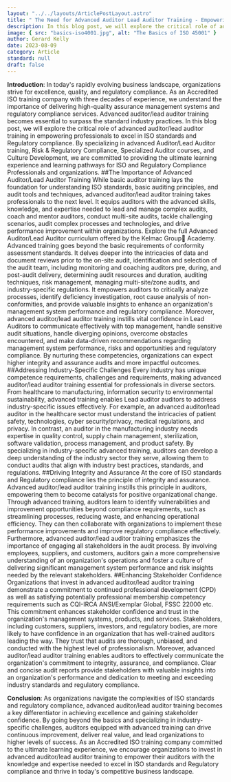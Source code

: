 ```yaml
---
layout: "../../layouts/ArticlePostLayout.astro"
title: " The Need for Advanced Auditor Lead Auditor Training - Empowering Excellence in ISO Standards and Regulatory Compliance V1.0 "
description: In this blog post, we will explore the critical role of advanced auditor/lead auditor training in empowering professionals to excel in ISO standards and Regulatory compliance.
image: { src: "basics-iso4001.jpg", alt: "The Basics of ISO 45001" }
author: Gerard Kelly
date: 2023-08-09
category: Article
standard: null
draft: false
---
```


**Introduction**: In today's rapidly evolving business landscape, organizations strive for excellence, quality, and regulatory compliance. As an Accredited ISO training company with three decades of experience, we understand the importance of delivering high-quality assurance management systems and regulatory compliance services. Advanced auditor/lead auditor training becomes essential to surpass the standard industry practices. In this blog post, we will explore the critical role of advanced auditor/lead auditor training in empowering professionals to excel in ISO standards and Regulatory compliance. By specializing in advanced Auditor/Lead Auditor training, Risk & Regulatory Compliance, Specialized Auditor courses, and Culture Development, we are committed to providing the ultimate learning experience and learning pathways for ISO and Regulatory Compliance Professionals and organizations.
##The Importance of Advanced Auditor/Lead Auditor Training 
While basic auditor training lays the foundation for understanding ISO standards, basic auditing principles, and audit tools and techniques, advanced auditor/lead auditor training takes professionals to the next level. It equips auditors with the advanced skills, knowledge, and expertise needed to lead and manage complex audits, coach and mentor auditors, conduct multi-site audits, tackle challenging scenarios, audit complex processes and technologies, and drive performance improvement within organizations. Explore the full Advanced Auditor/Lead Auditor curriculum  offered by the Kelmac Group Academy.
Advanced training goes beyond the basic requirements of conformity assessment standards. It delves deeper into the intricacies of data and document reviews prior to the on-site audit, identification and selection of the audit team, including monitoring and coaching auditors pre, during, and post-audit delivery, determining audit resources and duration, auditing techniques, risk management, managing multi-site/zone audits, and industry-specific regulations. It empowers auditors to critically analyze processes, identify deficiency investigation, root cause analysis of non-conformities, and provide valuable insights to enhance an organization's management system performance and regulatory compliance.
Moreover, advanced auditor/lead auditor training instills vital confidence in Lead Auditors to communicate effectively with top management, handle sensitive audit situations, handle diverging opinions, overcome obstacles encountered, and make data-driven recommendations regarding management system performance, risks and opportunities and regulatory compliance. By nurturing these competencies, organizations can expect higher integrity and assurance audits and more impactful outcomes.
##Addressing Industry-Specific Challenges 
Every industry has unique competence requirements, challenges and requirements, making advanced auditor/lead auditor training essential for professionals in diverse sectors. From healthcare to manufacturing, information security to environmental sustainability, advanced training enables Lead auditor auditors to address industry-specific issues effectively.
For example, an advanced auditor/lead auditor in the healthcare sector must understand the intricacies of patient safety, technologies, cyber security/privacy, medical regulations, and privacy. In contrast, an auditor in the manufacturing industry needs expertise in quality control, supply chain management, sterilization, software validation, process management, and product safety.
By specializing in industry-specific advanced training, auditors can develop a deep understanding of the industry sector they serve, allowing them to conduct audits that align with industry best practices, standards, and regulations.
##Driving Integrity and Assurance 
At the core of ISO standards and Regulatory compliance lies the principle of integrity and assurance. Advanced auditor/lead auditor training instills this principle in auditors, empowering them to become catalysts for positive organizational change.
Through advanced training, auditors learn to identify vulnerabilities and improvement opportunities beyond compliance requirements, such as streamlining processes, reducing waste, and enhancing operational efficiency. They can then collaborate with organizations to implement these performance improvements and improve regulatory compliance effectively.
Furthermore, advanced auditor/lead auditor training emphasizes the importance of engaging all stakeholders in the audit process. By involving employees, suppliers, and customers, auditors gain a more comprehensive understanding of an organization's operations and foster a culture of delivering significant management system performance and risk insights needed by the relevant stakeholders.
##Enhancing Stakeholder Confidence 
Organizations that invest in advanced auditor/lead auditor training demonstrate a commitment to continued professional development (CPD) as well as satisfying potentially professional membership competency requirements such as CQI-IRCA ANSI/Exemplar Global, FSSC 22000 etc. This commitment enhances stakeholder confidence and trust in the organization's management systems, products, and services.
Stakeholders, including customers, suppliers, investors, and regulatory bodies, are more likely to have confidence in an organization that has well-trained auditors leading the way. They trust that audits are thorough, unbiased, and conducted with the highest level of professionalism.
Moreover, advanced auditor/lead auditor training enables auditors to effectively communicate the organization's commitment to integrity, assurance, and compliance. Clear and concise audit reports provide stakeholders with valuable insights into an organization's performance and dedication to meeting and exceeding industry standards and regulatory compliance.

**Conclusion**: As organizations navigate the complexities of ISO standards and regulatory compliance, advanced auditor/lead auditor training becomes a key differentiator in achieving excellence and gaining stakeholder confidence. By going beyond the basics and specializing in industry-specific challenges, auditors equipped with advanced training can drive continuous improvement, deliver real value, and lead organizations to higher levels of success. As an Accredited ISO training company committed to the ultimate learning experience, we encourage organizations to invest in advanced auditor/lead auditor training to empower their auditors with the knowledge and expertise needed to excel in ISO standards and Regulatory compliance and thrive in today's competitive business landscape.

